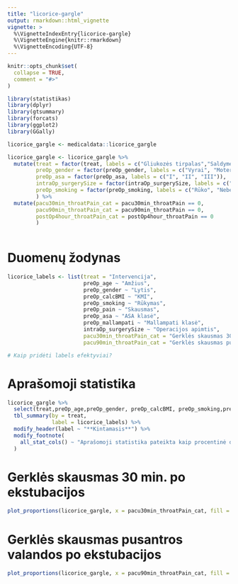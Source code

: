 ```yaml
---
title: "licorice-gargle"
output: rmarkdown::html_vignette
vignette: >
  %\VignetteIndexEntry{licorice-gargle}
  %\VignetteEngine{knitr::rmarkdown}
  %\VignetteEncoding{UTF-8}
---
```


```r
knitr::opts_chunk$set(
  collapse = TRUE,
  comment = "#>"
)
```

```r

library(statistikas)
library(dplyr)
library(gtsummary)
library(forcats)
library(ggplot2)
library(GGally)

licorice_gargle <- medicaldata::licorice_gargle

licorice_gargle <- licorice_gargle %>% 
  mutate(treat = factor(treat, labels = c("Gliukozės tirpalas","Saldymedžio tirpalas")),
         preOp_gender = factor(preOp_gender, labels = c("Vyrai", "Moterys")),
         preOp_asa = factor(preOp_asa, labels = c("I", "II", "III")),
         intraOp_surgerySize = factor(intraOp_surgerySize, labels = c("Maža", "Vidutinė", "Didelė")),
         preOp_smoking = factor(preOp_smoking, labels = c("Rūko", "Neberūko", "Nerūko"))
         ) %>% 
  mutate(pacu30min_throatPain_cat = pacu30min_throatPain == 0,
         pacu90min_throatPain_cat = pacu90min_throatPain == 0,
         postOp4hour_throatPain_cat = postOp4hour_throatPain == 0
         )
  

```

# Duomenų žodynas

```r

licorice_labels <- list(treat = "Intervencija",
                        preOp_age ~ "Amžius",
                        preOp_gender ~ "Lytis",
                        preOp_calcBMI ~ "KMI",
                        preOp_smoking ~ "Rūkymas",
                        preOp_pain ~ "Skausmas",
                        preOp_asa ~ "ASA klasė",
                        preOp_mallampati ~ "Mallampati klasė",
                        intraOp_surgerySize ~ "Operacijos apimtis",
                        pacu30min_throatPain_cat = "Gerklės skausmas 30 min. po operacijos",
                        pacu90min_throatPain_cat = "Gerklės skausmas pusantros valandos po operacijos")

# Kaip pridėti labels efektyviai?

```


# Aprašomoji statistika

```r

licorice_gargle %>% 
  select(treat,preOp_age,preOp_gender, preOp_calcBMI, preOp_smoking,preOp_pain,preOp_asa,preOp_mallampati,intraOp_surgerySize) %>% 
  tbl_summary(by = treat,
              label = licorice_labels) %>% 
  modify_header(label ~ "**Kintamasis**") %>%
  modify_footnote(
    all_stat_cols() ~ "Aprašomoji statistika pateikta kaip procentinė dalis pacientų arba vidurkis bei standartinis nuokrypis."
  )


```

# Gerklės skausmas 30 min. po ekstubacijos

```r

plot_proportions(licorice_gargle, x = pacu30min_throatPain_cat, fill = treat, labels = licorice_labels)

```

# Gerklės skausmas pusantros valandos po ekstubacijos

```r

plot_proportions(licorice_gargle, x = pacu90min_throatPain_cat, fill = treat, labels = licorice_labels)

```



